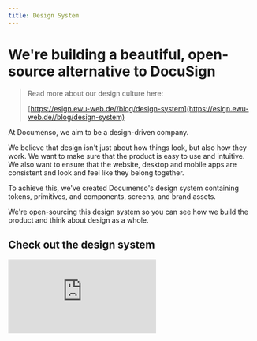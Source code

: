 ```yaml
---
title: Design System
---
```


# We're building a beautiful, open-source alternative to DocuSign

> Read more about our design culture here:
>
> [https://esign.ewu-web.de//blog/design-system](https://esign.ewu-web.de//blog/design-system)

At Documenso, we aim to be a design-driven company.

We believe that design isn't just about how things look, but also how they work. We want to make sure that the product is easy to use and intuitive. We also want to ensure that the website, desktop and mobile apps are consistent and look and feel like they belong together.

To achieve this, we've created Documenso's design system containing tokens, primitives, and components, screens, and brand assets.

We're open-sourcing this design system so you can see how we build the product and think about design as a whole.

## Check out the design system

<iframe
  src="https://documen.so/design-system-embed"
  className="aspect-square w-full border-none"
  frameBorder="0"
/>

## Remix and Share the community version on Figma

<a href="https://documen.so/design" target="_blank">
<figure>
  <MdxNextImage
    src="/blog/designsystem.png"
    width="1260"
    height="630"
    alt="Documenso's Design System"
  />

  <figcaption className="text-center">
   Documenso's Design System ✨
  </figcaption>
</figure>
</a>
